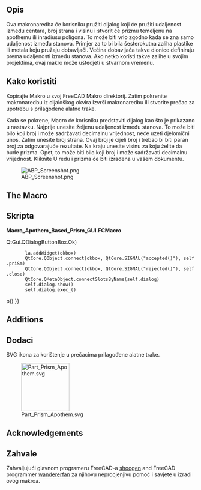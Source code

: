 <languages/>

{{Macro
|Name=Apothem Based Prism
|Translate=Prizma utemeljena na apotemu
|Icon=Part Prism Apothem.svg
|Description=GUI dijalog koji stvara Apothem, (inradius) bazirani prizma od korisničkog unosa.
|Author=Quick61
|Version=1.0
|Date=2014-12-31
|Download=[https://www.freecad.org/wiki/images/4/4e/Part_Prism_Apothem.svg ToolBar Icon]
|FCVersion=All
}}

<span id="Description"></span>
==Opis==

Ova makronaredba će korisniku pružiti dijalog koji će pružiti udaljenost između centara, broj strana i visinu i stvorit će prizmu temeljenu na apothemu ili inradiusu poligona. To može biti vrlo zgodno kada se zna samo udaljenost između stanova. Primjer za to bi bila šesterokutna zaliha plastike ili metala koju pružaju dobavljači. Većina dobavljača takve dionice definiraju prema udaljenosti između stanova. Ako netko koristi takve zalihe u svojim projektima, ovaj makro može uštedjeti u stvarnom vremenu. 

<span id="How_To_Use"></span>
==Kako koristiti==

Kopirajte Makro u svoj FreeCAD Makro direktorij. Zatim pokrenite makronaredbu iz dijaloškog okvira Izvrši makronaredbu ili stvorite prečac za upotrebu s prilagođene alatne trake.  

Kada se pokrene, Macro će korisniku predstaviti dijalog kao što je prikazano u nastavku. Najprije unesite željenu udaljenost između stanova. To može biti bilo koji broj i može sadržavati decimalnu vrijednost, neće uzeti djelomični unos. Zatim unesite broj strana. Ovaj broj je cijeli broj i trebao bi biti paran broj za odgovarajuće rezultate. Na kraju unesite visinu za koju želite da bude prizma. Opet, to može biti bilo koji broj i može sadržavati decimalnu vrijednost. Kliknite U redu i prizma će biti izrađena u vašem dokumentu. 

[[Image:ABP Screenshot.png|center]]

<div lang="en" dir="ltr" class="mw-content-ltr">
== The Macro ==
</div>

<div class="mw-translate-fuzzy">
==Skripta==
</div>

'''Macro_Apothem_Based_Prism_GUI.FCMacro'''

{{MacroCode|code=
# # # # # # # # # # #
#
# Apothem Based Prism
#
# This script will take the input of the distance between flats, (apothem, aka inradius), 
# and the number of sidesfor a regular polygon along with a height and produce a 
# correctly sized prism derived from the circumradius.
#
# # # # # # # # # # #
 
import FreeCAD, FreeCADGui, Part, PartGui, math
from FreeCAD import Base
from PySide import QtGui, QtCore
from math import cos, radians
App = FreeCAD
Gui = FreeCADGui
 
class p():
 
 
    def priSm(self):
 
        try:
            dbf = float(self.d1.text())
            nos = int(self.d2.text())
            hth = float(self.d3.text())
            aR = dbf / 2
            op1 = 180/float(nos)
            coS = cos(math.radians(op1))
            cR = aR / coS
            prism=App.ActiveDocument.addObject("Part::Prism","Prism")
            prism.Polygon=nos
            prism.Circumradius=cR
            prism.Height=hth
            prism.Placement=Base.Placement(Base.Vector(0.00,0.00,0.00),Base.Rotation(0.00,0.00,0.00,1.00))
            prism.Label='Prism'
            App.ActiveDocument.recompute()
            Gui.SendMsgToActiveView("ViewFit")
        except:
            FreeCAD.Console.PrintError("Unable to complete task")
 
            self.close()
 
    def close(self):
        self.dialog.hide()
 
 
#
# Make dialog box and get input for distance between flats, number of sides, and height
#
 
    def __init__(self):
        self.dialog = None
 
        self.dialog = QtGui.QDialog()
        self.dialog.resize(280,110)
 
        self.dialog.setWindowTitle("Apothem Based Prism")
        la = QtGui.QVBoxLayout(self.dialog)
 
        iN1 = QtGui.QLabel("Distance Between Flats")
        la.addWidget(iN1)
        self.d1 = QtGui.QLineEdit()
        la.addWidget(self.d1)
 
        iN2 = QtGui.QLabel("Number Of Sides (Best results - use even numbers)")
        la.addWidget(iN2)
        self.d2 = QtGui.QLineEdit()
        la.addWidget(self.d2)
 
        iN3 = QtGui.QLabel("Prism Height")
        la.addWidget(iN3)
        self.d3 = QtGui.QLineEdit()
        la.addWidget(self.d3)
 
        okbox = QtGui.QDialogButtonBox(self.dialog)
        okbox.setOrientation(QtCore.Qt.Horizontal)
        okbox.setStandardButtons(QtGui.QDialogButtonBox.Cancel{{!}}QtGui.QDialogButtonBox.Ok)
        la.addWidget(okbox)
        QtCore.QObject.connect(okbox, QtCore.SIGNAL("accepted()"), self.priSm)
        QtCore.QObject.connect(okbox, QtCore.SIGNAL("rejected()"), self.close)
        QtCore.QMetaObject.connectSlotsByName(self.dialog)
        self.dialog.show()
        self.dialog.exec_()
 
p()
}}

<div lang="en" dir="ltr" class="mw-content-ltr">
== Additions ==
</div>

<div class="mw-translate-fuzzy">
==Dodaci==
SVG ikona za korištenje u prečacima prilagođene alatne trake.
</div>
 
[[Image:Part Prism Apothem.svg|128px]]

<div lang="en" dir="ltr" class="mw-content-ltr">
== Acknowledgements ==
</div>

<div class="mw-translate-fuzzy">
==Zahvale==
Zahvaljujući glavnom programeru FreeCAD-a [http://forum.freecad.org/memberlist.php?mode=viewprofile&u=765 shoogen] and FreeCAD programmer [http://forum.freecad.org/memberlist.php?mode=viewprofile&u=1375 wandererfan] za njihovu neprocjenjivu pomoć i savjete u izradi ovog makroa.
</div>
